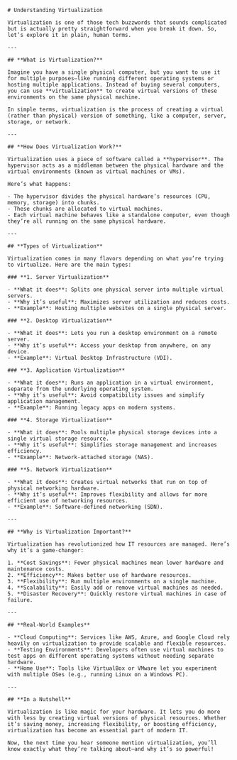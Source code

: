 ```mdx
# Understanding Virtualization

Virtualization is one of those tech buzzwords that sounds complicated but is actually pretty straightforward when you break it down. So, let’s explore it in plain, human terms.

---

## **What is Virtualization?**

Imagine you have a single physical computer, but you want to use it for multiple purposes—like running different operating systems or hosting multiple applications. Instead of buying several computers, you can use **virtualization** to create virtual versions of these environments on the same physical machine.

In simple terms, virtualization is the process of creating a virtual (rather than physical) version of something, like a computer, server, storage, or network.

---

## **How Does Virtualization Work?**

Virtualization uses a piece of software called a **hypervisor**. The hypervisor acts as a middleman between the physical hardware and the virtual environments (known as virtual machines or VMs).

Here’s what happens:

- The hypervisor divides the physical hardware’s resources (CPU, memory, storage) into chunks.
- These chunks are allocated to virtual machines.
- Each virtual machine behaves like a standalone computer, even though they’re all running on the same physical hardware.

---

## **Types of Virtualization**

Virtualization comes in many flavors depending on what you’re trying to virtualize. Here are the main types:

### **1. Server Virtualization**

- **What it does**: Splits one physical server into multiple virtual servers.
- **Why it’s useful**: Maximizes server utilization and reduces costs.
- **Example**: Hosting multiple websites on a single physical server.

### **2. Desktop Virtualization**

- **What it does**: Lets you run a desktop environment on a remote server.
- **Why it’s useful**: Access your desktop from anywhere, on any device.
- **Example**: Virtual Desktop Infrastructure (VDI).

### **3. Application Virtualization**

- **What it does**: Runs an application in a virtual environment, separate from the underlying operating system.
- **Why it’s useful**: Avoid compatibility issues and simplify application management.
- **Example**: Running legacy apps on modern systems.

### **4. Storage Virtualization**

- **What it does**: Pools multiple physical storage devices into a single virtual storage resource.
- **Why it’s useful**: Simplifies storage management and increases efficiency.
- **Example**: Network-attached storage (NAS).

### **5. Network Virtualization**

- **What it does**: Creates virtual networks that run on top of physical networking hardware.
- **Why it’s useful**: Improves flexibility and allows for more efficient use of networking resources.
- **Example**: Software-defined networking (SDN).

---

## **Why is Virtualization Important?**

Virtualization has revolutionized how IT resources are managed. Here’s why it’s a game-changer:

1. **Cost Savings**: Fewer physical machines mean lower hardware and maintenance costs.
2. **Efficiency**: Makes better use of hardware resources.
3. **Flexibility**: Run multiple environments on a single machine.
4. **Scalability**: Easily add or remove virtual machines as needed.
5. **Disaster Recovery**: Quickly restore virtual machines in case of failure.

---

## **Real-World Examples**

- **Cloud Computing**: Services like AWS, Azure, and Google Cloud rely heavily on virtualization to provide scalable and flexible resources.
- **Testing Environments**: Developers often use virtual machines to test apps on different operating systems without needing separate hardware.
- **Home Use**: Tools like VirtualBox or VMware let you experiment with multiple OSes (e.g., running Linux on a Windows PC).

---

## **In a Nutshell**

Virtualization is like magic for your hardware. It lets you do more with less by creating virtual versions of physical resources. Whether it’s saving money, increasing flexibility, or boosting efficiency, virtualization has become an essential part of modern IT.

Now, the next time you hear someone mention virtualization, you’ll know exactly what they’re talking about—and why it’s so powerful!
```
